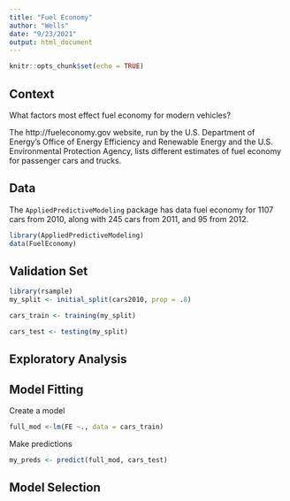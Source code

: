 ```yaml
---
title: "Fuel Economy"
author: "Wells"
date: "9/23/2021"
output: html_document
---
```


```r
knitr::opts_chunk$set(echo = TRUE)
```

## Context

What factors most effect fuel economy for modern vehicles?

The http://fueleconomy.gov website, run by the U.S. Department of Energy's Office of Energy Efficiency and Renewable Energy and the U.S. Environmental Protection Agency, lists different estimates of fuel economy for passenger cars and trucks. 

## Data

The `AppliedPredictiveModeling` package has data fuel economy for 1107 cars from 2010, along with 245 cars from 2011, and 95 from 2012.
```r
library(AppliedPredictiveModeling)
data(FuelEconomy)
```

## Validation Set

```r
library(rsample)
my_split <- initial_split(cars2010, prop = .8)
```


```r
cars_train <- training(my_split)
```

```r
cars_test <- testing(my_split)
```



## Exploratory Analysis



## Model Fitting

Create a model
```r
full_mod <-lm(FE ~., data = cars_train)
```


Make predictions

```r
my_preds <- predict(full_mod, cars_test)
```



## Model Selection

